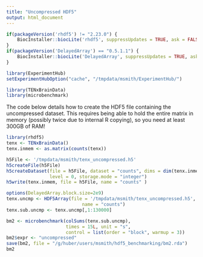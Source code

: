 ```yaml
---
title: "Uncompressed HDF5"
output: html_document
---
```


```r

if(packageVersion('rhdf5') != "2.23.0") {
    BiocInstaller::biocLite('rhdf5', suppressUpdates = TRUE, ask = FALSE)
}
if(packageVersion('DelayedArray') == "0.5.1.1") {
    BiocInstaller::biocLite('DelayedArray', suppressUpdates = TRUE, ask = FALSE)
}

library(ExperimentHub)
setExperimentHubOption("cache", "/tmpdata/msmith/ExperimentHub/")
```

```r
library(TENxBrainData)
library(microbenchmark)
```

The code below details how to create the HDF5 file containing the uncompressed dataset.  This requires being able to hold the entire matrix in memory (possibly twice due to internal R copying), so you need at least 300GB of RAM!

```r
library(rhdf5)
tenx <- TENxBrainData()
tenx.inmem <- as.matrix(counts(tenx))

h5File <- '/tmpdata/msmith/tenx_uncompressed.h5'
h5createFile(h5File)
h5createDataset(file = h5File, dataset = "counts", dims = dim(tenx.inmem), chunk = c(100,100),
                level = 0, storage.mode = "integer")
h5write(tenx.inmem, file = h5File, name = "counts" )
```

```r
options(DelayedArray.block.size=2e9)
tenx.uncmp <- HDF5Array(file = '/tmpdata/msmith/tenx_uncompressed.h5', 
                            name = "counts")
tenx.sub.uncmp <- tenx.uncmp[,1:130000]

bm2 <- microbenchmark(colSums(tenx.sub.uncmp),
                      times = 15L, unit = "s",
                      control = list(order = "block", warmup = 3))
bm2$expr <- "uncompressed"
save(bm2, file = "/g/huber/users/msmith/hdf5_benchmarking/bm2.rda")
bm2
```
